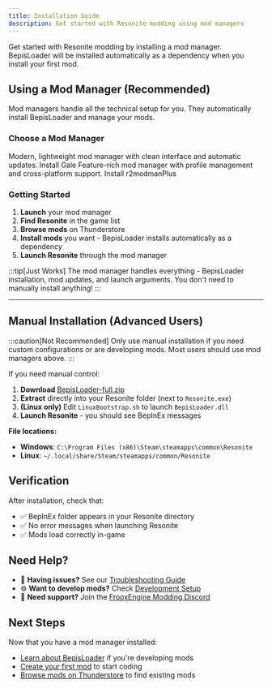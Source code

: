 ```yaml
---
title: Installation Guide
description: Get started with Resonite modding using mod managers
---
```



Get started with Resonite modding by installing a mod manager. BepisLoader will be installed automatically as a dependency when you install your first mod.

## Using a Mod Manager (Recommended)

Mod managers handle all the technical setup for you. They automatically install BepisLoader and manage your mods.

### Choose a Mod Manager

<CardGrid>
	<Card title="Gale" icon="rocket">
		Modern, lightweight mod manager with clean interface and automatic updates.
		<LinkButton
			href="https://github.com/Kesomannen/gale?tab=readme-ov-file#installation"
			target={'_blank'}
			rel={'external'}
		>
			Install Gale
		</LinkButton>
	</Card>
	<Card title="r2modmanPlus" icon="setting">
		Feature-rich mod manager with profile management and cross-platform support.
		<LinkButton
			href="https://github.com/ebkr/r2modmanPlus?tab=readme-ov-file#installing"
			target={'_blank'}
			rel={'external'}
		>
			Install r2modmanPlus
		</LinkButton>
	</Card>
</CardGrid>

### Getting Started

1. **Launch** your mod manager
2. **Find Resonite** in the game list
3. **Browse mods** on Thunderstore
4. **Install mods** you want - BepisLoader installs automatically as a dependency
5. **Launch Resonite** through the mod manager

:::tip[Just Works]
The mod manager handles everything - BepisLoader installation, mod updates, and launch arguments. You don't need to manually install anything!
:::

---

## Manual Installation (Advanced Users)

:::caution[Not Recommended]
Only use manual installation if you need custom configurations or are developing mods. Most users should use mod managers above.
:::

If you need manual control:

1. **Download** [BepisLoader-full.zip](https://github.com/art0007i/BepisLoader/releases/latest)
2. **Extract** directly into your Resonite folder (next to `Resonite.exe`)
3. **(Linux only)** Edit `LinuxBootstrap.sh` to launch `BepisLoader.dll`
4. **Launch Resonite** - you should see BepInEx messages

**File locations:**

- **Windows**: `C:\Program Files (x86)\Steam\steamapps\common\Resonite`
- **Linux**: `~/.local/share/Steam/steamapps/common/Resonite`

## Verification

After installation, check that:

- ✅ BepInEx folder appears in your Resonite directory
- ✅ No error messages when launching Resonite
- ✅ Mods load correctly in-game

## Need Help?

- 🔧 **Having issues?** See our [Troubleshooting Guide](/getting-started/troubleshooting/)
- ⚙️ **Want to develop mods?** Check [Development Setup](/getting-started/bepisloader-setup/)
- 💬 **Need support?** Join the [FrooxEngine Modding Discord](https://discord.gg/vCDJK9xyvm)

## Next Steps

Now that you have a mod manager installed:

- [Learn about BepisLoader](/getting-started/bepisloader/introduction/) if you're developing mods
- [Create your first mod](/getting-started/first-mod/) to start coding
- [Browse mods on Thunderstore](https://thunderstore.io/c/resonite/) to find existing mods
